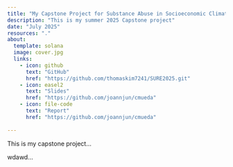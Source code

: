 ```yaml
---
title: "My Capstone Project for Substance Abuse in Socioeconomic Climate"
description: "This is my summer 2025 Capstone project"
date: "July 2025"
resources: "."
about: 
  template: solana
  image: cover.jpg
  links: 
    - icon: github
      text: "GitHub"
      href: "https://github.com/thomaskim7241/SURE2025.git"
    - icon: easel2
      text: "Slides"
      href: "https://github.com/joannjun/cmueda"
    - icon: file-code
      text: "Report"
      href: "https://github.com/joannjun/cmueda"
    
---
```


This is my capstone project...

wdawd...